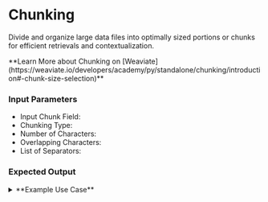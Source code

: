 # Chunking

Divide and organize large data files 
into optimally sized portions or chunks for 
efficient retrievals and contextualization.

<Callout emoji="💡">
    **Learn More about Chunking on [Weaviate](https://weaviate.io/developers/academy/py/standalone/chunking/introduction#-chunk-size-selection)**
</Callout>

### Input Parameters

- Input Chunk Field: 
- Chunking Type:
- Number of Characters:
- Overlapping Characters:
- List of Separators:

### Expected Output

<details>
<summary>**Example Use Case**</summary>
</details>